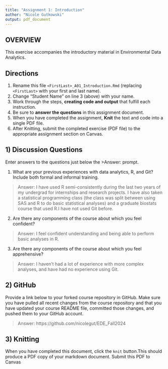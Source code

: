 ```yaml
---
title: "Assignment 1: Introduction"
author: "Nicole Gutkowski"
output: pdf_document
---
```


## OVERVIEW

This exercise accompanies the introductory material in Environmental Data Analytics. 

## Directions
1.  Rename this file `<FirstLast>_A01_Introduction.Rmd` (replacing `<FirstLast>` with your first and last name).
2.  Change "Student Name" on line 3 (above) with your name.
3.  Work through the steps, **creating code and output** that fulfill each instruction.
4.  Be sure to **answer the questions** in this assignment document.
5.  When you have completed the assignment, **Knit** the text and code into a single PDF file.
6.  After Knitting, submit the completed exercise (PDF file) to the appropriate assignment section on Canvas.


## 1) Discussion Questions
Enter answers to the questions just below the >Answer: prompt.

1. What are your previous experiences with data analytics, R, and Git? Include both formal and informal training.

> Answer: I have used R semi-consistently during the last two years of my undergrad for internships and research projects. I have also taken a statistical programming class (the class was split between using SAS and R to do basic statistical analyses) and a graduate biostats course that used R.I have not used Git before.

2. Are there any components of the course about which you feel confident?

> Answer: I feel confident understanding and being able to perform basic analyses in R.

3. Are there any components of the course about which you feel apprehensive?

> Answer: I haven't had a lot of experience with more complex analyses, and have had no experience using Git. 


## 2) GitHub

Provide a link below to your forked course repository in GitHub. Make sure you have pulled all recent changes from the course repository and that you have updated your course README file, committed those changes, and pushed them to your GitHub account. 

> Answer: https://github.com/nicolegut/EDE_Fall2024

## 3) Knitting
When you have completed this document, click the `knit` button.This should produce a PDF copy of your markdown document. Submit this PDF to Canvas 
